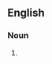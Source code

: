 ==English==

===Noun===
{{en-noun|~|piroshki|piroshkis}}

# {{alternative spelling of|pirozhki|lang=en}}